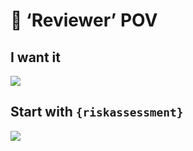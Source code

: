 

# 🥩 **'Reviewer' POV**




## I want it

![](resources/user_to_example_request_to_it_sm.png)





## Start with `{riskassessment}`

![](resources/it_to_user_example_sm.png)